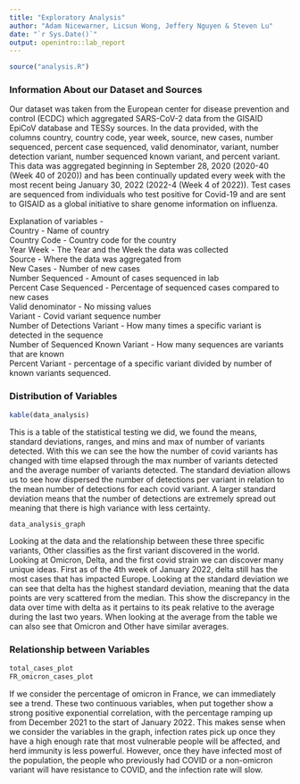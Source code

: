 ```yaml
---
title: "Exploratory Analysis"
author: "Adam Nicewarner, Licsun Wong, Jeffery Nguyen & Steven Lu"
date: "`r Sys.Date()`"
output: openintro::lab_report
---
```


```r
source("analysis.R")

```

### Information About our Dataset and Sources

Our dataset was taken from the European center for disease prevention and control (ECDC) which aggregated SARS-CoV-2 data from the GISAID EpiCoV database and TESSy sources. In the data provided, with the columns country, country code, year week, source, new cases, number sequenced, percent case sequenced, valid denominator, variant, number detection variant, number sequenced known variant, and percent variant. This data was aggregated beginning in September 28, 2020 (2020-40 (Week 40 of 2020)) and has been continually updated every week with the most recent being January 30, 2022 (2022-4 (Week 4 of 2022)). Test cases are sequenced from individuals who test positive for Covid-19 and are sent to GISAID as a global initiative to share genome information on influenza.

Explanation of variables - \
Country - Name of country \
Country Code - Country code for the country \
Year Week - The Year and the Week the data was collected \
Source - Where the data was aggregated from \
New Cases - Number of new cases \
Number Sequenced - Amount of cases sequenced in lab \
Percent Case Sequenced - Percentage of sequenced cases compared to new cases \
Valid denominator - No missing values \
Variant - Covid variant sequence number \
Number of Detections Variant - How many times a specific variant is detected in the sequence \
Number of Sequenced Known Variant - How many sequences are variants that are known \
Percent Variant - percentage of a specific variant divided by number of known variants sequenced. \

### Distribution of Variables

```r
kable(data_analysis)
```

This is a table of the statistical testing we did, we found the means, standard deviations, ranges, and mins and max of number of variants detected. With this we can see the how the number of covid variants has changed with time elapsed through the max number of variants detected and the average number of variants detected. The standard deviation allows us to see how dispersed the number of detections per variant in relation to the mean number of detections for each covid variant. A larger standard deviation means that the number of detections are extremely spread out meaning that there is high variance with less certainty. 

```r
data_analysis_graph
```

Looking at the data and the relationship between these three specific variants, Other classifies as the first variant discovered in the world. Looking at Omicron, Delta, and the first covid strain we can discover many unique ideas. First as of the 4th week of January 2022, delta still has the most cases that has impacted Europe. Looking at the standard deviation we can see that delta has the highest standard deviation, meaning that the data points are very scattered from the median. This show the discrepancy in the data over time with delta as it pertains to its peak relative to the average during the last two years. When looking at the average from the table we can also see that Omicron and Other have similar averages. 

### Relationship between Variables

```r
total_cases_plot
FR_omicron_cases_plot
```

If we consider the percentage of omicron in France, we can immediately see a trend. These two continuous variables, when put together show a strong positive exponential correlation, with the percentage ramping up from December 2021 to the start of January 2022. This makes sense when we consider the variables in the graph, infection rates pick up once they have a high enough rate that most vulnerable people will be affected, and herd immunity is less powerful. However, once they have infected most of the population, the people who previously had COVID or a non-omicron variant will have resistance to COVID, and the infection rate will slow.

